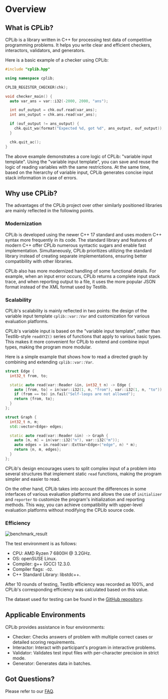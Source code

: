 # Overview

## What is CPLib?

CPLib is a library written in C++ for processing test data of competitive programming problems. It helps you write clear and efficient checkers, interactors, validators, and generators.

Here is a basic example of a checker using CPLib:

```cpp filename="chk.cpp" copy showLineNumbers
#include "cplib.hpp"

using namespace cplib;

CPLIB_REGISTER_CHECKER(chk);

void checker_main() {
  auto var_ans = var::i32(-2000, 2000, "ans");

  int ouf_output = chk.ouf.read(var_ans);
  int ans_output = chk.ans.read(var_ans);

  if (ouf_output != ans_output) {
    chk.quit_wa(format("Expected %d, got %d", ans_output, ouf_output));
  }

  chk.quit_ac();
}
```

The above example demonstrates a core logic of CPLib: "variable input template". Using the "variable input template", you can save and reuse the logic of reading variables with the same restrictions. At the same time, based on the hierarchy of variable input, CPLib generates concise input stack information in case of errors.

## Why use CPLib?

The advantages of the CPLib project over other similarly positioned libraries are mainly reflected in the following points.

### Modernization

CPLib is developed using the newer C++ 17 standard and uses modern C++ syntax more frequently in its code. The standard library and features of modern C++ offer CPLib numerous syntactic sugars and enable fast implementation. Simultaneously, CPLib prioritizes utilizing the standard library instead of creating separate implementations, ensuring better compatibility with other libraries.

CPLib also has more modernized handling of some functional details. For example, when an input error occurs, CPLib returns a complete input stack trace, and when reporting output to a file, it uses the more popular JSON format instead of the XML format used by Testlib.

### Scalability

CPLib's scalability is mainly reflected in two points: the design of the variable input template `cplib::var::Var` and customization for various evaluation platforms.

CPLib's variable input is based on the "variable input template", rather than Testlib-style `readXYZ()` series of functions that apply to various basic types. This makes it more convenient for CPLib to extend and combine input types, making the program more modular.

Here is a simple example that shows how to read a directed graph by combining and extending `cplib::var::Var`.

```cpp
struct Edge {
  int32_t from, to;

  static auto read(var::Reader &in, int32_t n) -> Edge {
    auto [from, to] = in(var::i32(1, n, "from"), var::i32(1, n, "to"));
    if (from == to) in.fail("Self-loops are not allowed");
    return {from, to};
  }
};

struct Graph {
  int32_t n, m;
  std::vector<Edge> edges;

  static auto read(var::Reader &in) -> Graph {
    auto [n, m] = in(var::i32("n"), var::i32("m"));
    auto edges = in.read(var::ExtVar<Edge>("edge", n) * m);
    return {n, m, edges};
  }
};
```

CPLib's design encourages users to split complex input of a problem into several structures that implement static `read` functions, making the program simpler and easier to read.

On the other hand, CPLib takes into account the differences in some interfaces of various evaluation platforms and allows the use of `initializer` and `reporter` to customize the program's initialization and reporting methods. This way, you can achieve compatibility with upper-level evaluation platforms without modifying the CPLib source code.

### Efficiency

![benchmark_result](/img/benchmark_result.svg)

The test environment is as follows:

- CPU: AMD Ryzen 7 6800H @ 3.2GHz.
- OS: openSUSE Linux.
- Compiler: g++ (GCC) 12.3.0.
- Compiler flags: `-O2`.
- C++ Standard Library: libstdc++.

After $10$ rounds of testing, Testlib efficiency was recorded as 100%, and CPLib's corresponding efficiency was calculated based on this value.

The dataset used for testing can be found in the [GitHub repository](https://github.com/rindag-devs/cplib/tree/main/benchmark).

## Applicable Environments

CPLib provides assistance in four environments:

- Checker: Checks answers of problem with multiple correct cases or detailed scoring requirements.
- Interactor: Interact with participant's program in interactive problems.
- Validator: Validates test input files with per-character precision in strict mode.
- Generator: Generates data in batches.

## Got Questions?

Please refer to our [FAQ](/user-guide/faq).
